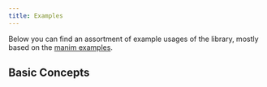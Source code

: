 ```yaml
---
title: Examples
---
```


Below you can find an assortment of example usages of the library, mostly based on the [manim examples](https://docs.manim.community/en/stable/examples.html).


## Basic Concepts

<WanimLogoExample client:load />
